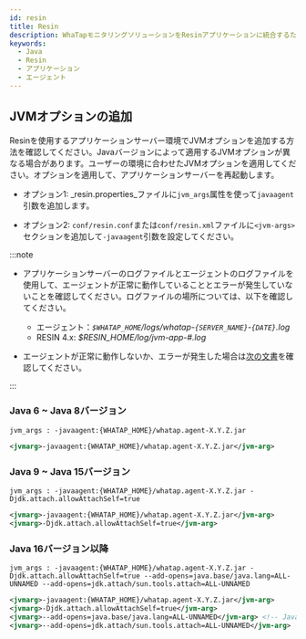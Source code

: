 ```yaml
---
id: resin
title: Resin
description: WhaTapモニタリングソリューションをResinアプリケーションに統合するためのJVM(Java Virtual Machine) オプションの追加方法についての詳細な案内を提供します。本文書は、Javaエージェントのインストール後、Resinアプリケーションの性能および可用性をモニタリングするために必要なJVM設定を適用する手順を説明します。エージェントをインストールする際に必要なJVMオプションの構成とResinとの統合に最適な設定方法、ヒープヒストグラムの照会方法が含まれています。
keywords:
  - Java
  - Resin
  - アプリケーション
  - エージェント
---
```


## JVMオプションの追加

Resinを使用するアプリケーションサーバー環境でJVMオプションを追加する方法を確認してください。Javaバージョンによって適用するJVMオプションが異なる場合があります。ユーザーの環境に合わせたJVMオプションを適用してください。オプションを適用して、アプリケーションサーバーを再起動します。

- オプション1: _resin.properties_ファイルに`jvm_args`属性を使って`javaagent`引数を追加します。

- オプション2: `conf/resin.conf`または`conf/resin.xml`ファイルに`<jvm-args>`セクションを追加して`-javaagent`引数を設定してください。

:::note

- アプリケーションサーバーのログファイルとエージェントのログファイルを使用して、エージェントが正常に動作していることとエラーが発生していないことを確認してください。ログファイルの場所については、以下を確認してください。

  - エージェント：_`$WHATAP_HOME`/logs/whatap-`{SERVER_NAME}`-`{DATE}`.log_
  - RESIN 4.x: _$RESIN_HOME/log/jvm-app-#.log_

- エージェントが正常に動作しないか、エラーが発生した場合は[次の文書](../install-check)を確認してください。

:::

### Java 6 ~ Java 8バージョン

```properties title="resin.properties"
jvm_args : -javaagent:{WHATAP_HOME}/whatap.agent-X.Y.Z.jar
```

```xml title="resin.conf | resin.xml"
<jvmarg>-javaagent:{WHATAP_HOME}/whatap.agent-X.Y.Z.jar</jvm-arg>
```

### Java 9 ~ Java 15バージョン

```properties title="resin.properties"
jvm_args : -javaagent:{WHATAP_HOME}/whatap.agent-X.Y.Z.jar -Djdk.attach.allowAttachSelf=true
```

```xml title="resin.conf | resin.xml"
<jvmarg>-javaagent:{WHATAP_HOME}/whatap.agent-X.Y.Z.jar</jvm-arg>
<jvmarg>-Djdk.attach.allowAttachSelf=true</jvm-arg>
```

### Java 16バージョン以降

```properties title="resin.properties"
jvm_args : -javaagent:{WHATAP_HOME}/whatap.agent-X.Y.Z.jar -Djdk.attach.allowAttachSelf=true --add-opens=java.base/java.lang=ALL-UNNAMED --add-opens=jdk.attach/sun.tools.attach=ALL-UNNAMED
```

```xml title="resin.conf | resin.xml"
<jvmarg>-javaagent:{WHATAP_HOME}/whatap.agent-X.Y.Z.jar</jvm-arg>
<jvmarg>-Djdk.attach.allowAttachSelf=true</jvm-arg>
<jvmarg>--add-opens=java.base/java.lang=ALL-UNNAMED</jvm-arg> <!-- Java 17 or later -->
<jvmarg>--add-opens=jdk.attach/sun.tools.attach=ALL-UNNAMED</jvm-arg>
```


<Setheapmemory />


<Nextstep />
